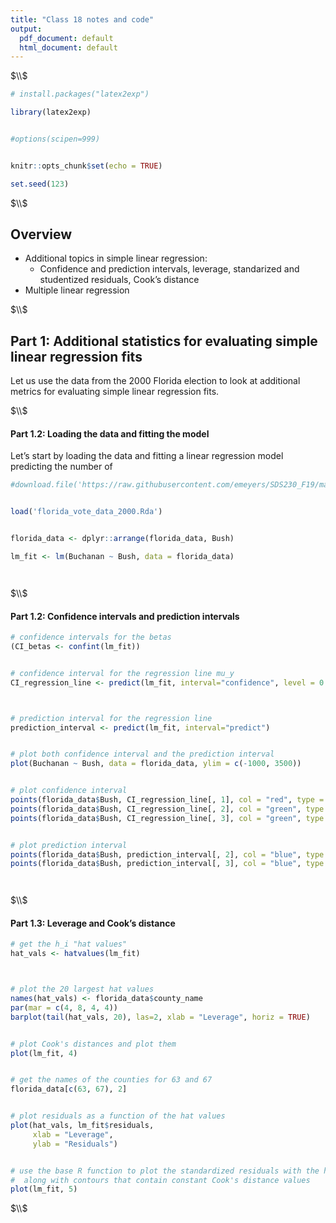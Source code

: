 ```yaml
---
title: "Class 18 notes and code"
output:
  pdf_document: default
  html_document: default
---
```






$\\$





```r

# install.packages("latex2exp")

library(latex2exp)


#options(scipen=999)


knitr::opts_chunk$set(echo = TRUE)

set.seed(123)

```



$\\$




## Overview

 * Additional topics in simple linear regression: 
    * Confidence and prediction intervals, leverage, standarized and studentized residuals, Cook's distance
 
 * Multiple linear regression
 




$\\$






## Part 1: Additional statistics for evaluating simple linear regression fits


Let us use the data from the 2000 Florida election to look at additional metrics for evaluating simple linear regression fits. 






$\\$








#### Part 1.2: Loading the data and fitting the model


Let's start by loading the data and fitting a linear regression model predicting the number of 



```r


#download.file('https://raw.githubusercontent.com/emeyers/SDS230_F19/master/class_data/florida_vote_data_2000.Rda', 'florida_vote_data_2000.Rda')


load('florida_vote_data_2000.Rda')


florida_data <- dplyr::arrange(florida_data, Bush)

lm_fit <- lm(Buchanan ~ Bush, data = florida_data)




```







$\\$








#### Part 1.2: Confidence intervals and prediction intervals




```r


# confidence intervals for the betas
(CI_betas <- confint(lm_fit))


# confidence interval for the regression line mu_y
CI_regression_line <- predict(lm_fit, interval="confidence", level = 0.95)



# prediction interval for the regression line
prediction_interval <- predict(lm_fit, interval="predict")


# plot both confidence interval and the prediction interval
plot(Buchanan ~ Bush, data = florida_data, ylim = c(-1000, 3500))


# plot confidence interval
points(florida_data$Bush, CI_regression_line[, 1], col = "red", type = "l")
points(florida_data$Bush, CI_regression_line[, 2], col = "green", type = "l")
points(florida_data$Bush, CI_regression_line[, 3], col = "green", type = "l")


# plot prediction interval
points(florida_data$Bush, prediction_interval[, 2], col = "blue", type = "l")
points(florida_data$Bush, prediction_interval[, 3], col = "blue", type = "l")




```







$\\$







#### Part 1.3: Leverage and Cook's distance




```r

# get the h_i "hat values"
hat_vals <- hatvalues(lm_fit)



# plot the 20 largest hat values
names(hat_vals) <- florida_data$county_name
par(mar = c(4, 8, 4, 4))
barplot(tail(hat_vals, 20), las=2, xlab = "Leverage", horiz = TRUE)


# plot Cook's distances and plot them
plot(lm_fit, 4)


# get the names of the counties for 63 and 67
florida_data[c(63, 67), 2]


# plot residuals as a function of the hat values
plot(hat_vals, lm_fit$residuals, 
     xlab = "Leverage", 
     ylab = "Residuals")


# use the base R function to plot the standardized residuals with the hat values 
#  along with contours that contain constant Cook's distance values
plot(lm_fit, 5)


```






$\\$
















